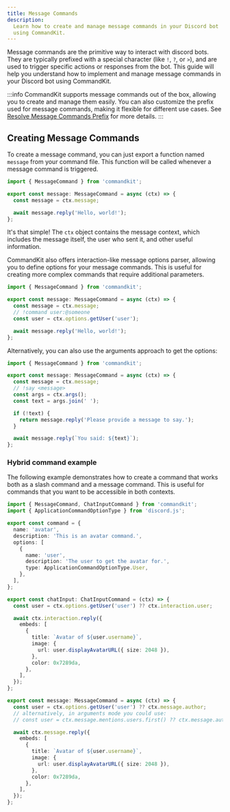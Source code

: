 ```yaml
---
title: Message Commands
description:
  Learn how to create and manage message commands in your Discord bot
  using CommandKit.
---
```


Message commands are the primitive way to interact with discord bots.
They are typically prefixed with a special character (like `!`, `?`,
or `>`), and are used to trigger specific actions or responses from
the bot. This guide will help you understand how to implement and
manage message commands in your Discord bot using CommandKit.

:::info CommandKit supports message commands out of the box, allowing
you to create and manage them easily. You can also customize the
prefix used for message commands, making it flexible for different use
cases. See
[Resolve Message Commands Prefix](./02-resolve-message-commands-prefix.mdx)
for more details. :::

## Creating Message Commands

To create a message command, you can just export a function named
`message` from your command file. This function will be called
whenever a message command is triggered.

```ts
import { MessageCommand } from 'commandkit';

export const message: MessageCommand = async (ctx) => {
  const message = ctx.message;

  await message.reply('Hello, world!');
};
```

It's that simple! The `ctx` object contains the message context, which
includes the message itself, the user who sent it, and other useful
information.

CommandKit also offers interaction-like message options parser,
allowing you to define options for your message commands. This is
useful for creating more complex commands that require additional
parameters.

```ts
import { MessageCommand } from 'commandkit';

export const message: MessageCommand = async (ctx) => {
  const message = ctx.message;
  // !command user:@someone
  const user = ctx.options.getUser('user');

  await message.reply('Hello, world!');
};
```

Alternatively, you can also use the arguments approach to get the
options:

```ts
import { MessageCommand } from 'commandkit';

export const message: MessageCommand = async (ctx) => {
  const message = ctx.message;
  // !say <message>
  const args = ctx.args();
  const text = args.join(' ');

  if (!text) {
    return message.reply('Please provide a message to say.');
  }

  await message.reply(`You said: ${text}`);
};
```

### Hybrid command example

The following example demonstrates how to create a command that works
both as a slash command and a message command. This is useful for
commands that you want to be accessible in both contexts.

```ts
import { MessageCommand, ChatInputCommand } from 'commandkit';
import { ApplicationCommandOptionType } from 'discord.js';

export const command = {
  name: 'avatar',
  description: 'This is an avatar command.',
  options: [
    {
      name: 'user',
      description: 'The user to get the avatar for.',
      type: ApplicationCommandOptionType.User,
    },
  ],
};

export const chatInput: ChatInputCommand = (ctx) => {
  const user = ctx.options.getUser('user') ?? ctx.interaction.user;

  await ctx.interaction.reply({
    embeds: [
      {
        title: `Avatar of ${user.username}`,
        image: {
          url: user.displayAvatarURL({ size: 2048 }),
        },
        color: 0x7289da,
      },
    ],
  });
};

export const message: MessageCommand = async (ctx) => {
  const user = ctx.options.getUser('user') ?? ctx.message.author;
  // alternatively, in arguments mode you could use:
  // const user = ctx.message.mentions.users.first() ?? ctx.message.author;

  await ctx.message.reply({
    embeds: [
      {
        title: `Avatar of ${user.username}`,
        image: {
          url: user.displayAvatarURL({ size: 2048 }),
        },
        color: 0x7289da,
      },
    ],
  });
};
```
